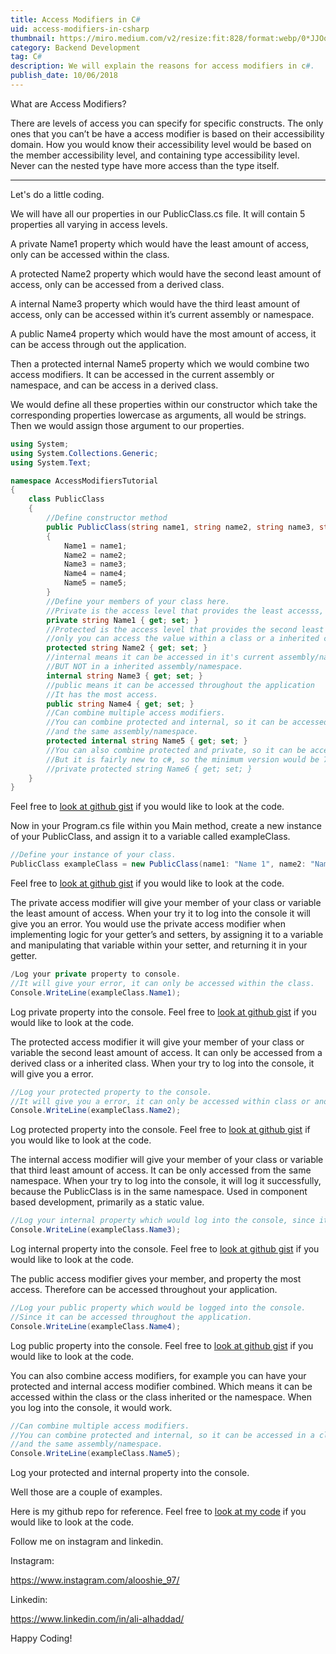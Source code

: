 ```yaml
---
title: Access Modifiers in C#
uid: access-modifiers-in-csharp
thumbnail: https://miro.medium.com/v2/resize:fit:828/format:webp/0*JJOqBwXRnx4qO_Y0
category: Backend Development
tag: C#
description: We will explain the reasons for access modifiers in c#.
publish_date: 10/06/2018
---
```

What are Access Modifiers?

There are levels of access you can specify for specific constructs. 
The only ones that you can’t be have a access modifier is based on their accessibility domain. 
How you would know their accessibility level would be based on the member accessibility level, and containing type accessibility level. 
Never can the nested type have more access than the type itself.

---

Let's do a little coding.

We will have all our properties in our PublicClass.cs file. It will contain 5 properties all varying in access levels.

A private Name1 property which would have the least amount of access, only can be accessed within the class.

A protected Name2 property which would have the second least amount of access, only can be accessed from a derived class.

A internal Name3 property which would have the third least amount of access, only can be accessed within it’s current assembly or namespace.

A public Name4 property which would have the most amount of access, it can be access through out the application.

Then a protected internal Name5 property which we would combine two access modifiers. It can be accessed in the current assembly or namespace, and can be access in a derived class.

We would define all these properties within our constructor which take the corresponding properties lowercase as arguments, all would be strings. Then we would assign those argument to our properties.
```csharp
using System;
using System.Collections.Generic;
using System.Text;

namespace AccessModifiersTutorial
{
    class PublicClass
    {
        //Define constructor method
        public PublicClass(string name1, string name2, string name3, string name4, string name5)
        {
            Name1 = name1;
            Name2 = name2;
            Name3 = name3;
            Name4 = name4;
            Name5 = name5;
        }
        //Define your members of your class here.
        //Private is the access level that provides the least accesss, only you can accesss the value within the class.
        private string Name1 { get; set; }
        //Protected is the access level that provides the second least access
        //only you can access the value within a class or a inherited class.
        protected string Name2 { get; set; }
        //internal means it can be accessed in it's current assembly/namespace
        //BUT NOT in a inherited assembly/namespace.
        internal string Name3 { get; set; }
        //public means it can be accessed throughout the application
        //It has the most access. 
        public string Name4 { get; set; }
        //Can combine multiple access modifiers.
        //You can combine protected and internal, so it can be accessed in a class and a derived class
        //and the same assembly/namespace.
        protected internal string Name5 { get; set; }
        //You can also combine protected and private, so it can be accessed in it's class and a derived class.
        //But it is fairly new to c#, so the minimum version would be 7.2
        //private protected string Name6 { get; set; } 
    }
}
```
Feel free to [look at github gist](https://gist.githubusercontent.com/AliA1997/95c5b2adfb6d07c7f7a5f6fbfa59b876/raw/083b48ce32ca31ca57cdab34456e222eacb9dd49/PublicClass.cs) if you would like to look at the code.

Now in your Program.cs file within you Main method, create a new instance of your PublicClass, and assign it to a variable called exampleClass.
```csharp
//Define your instance of your class.
PublicClass exampleClass = new PublicClass(name1: "Name 1", name2: "Name 2", name3: "Name 3", name4: "Name 4", name5: "Name 5"); 
```
Feel free to [look at github gist](https://gist.githubusercontent.com/AliA1997/b618c1f8e17bfe6909699e809c42dbf6/raw/f89985a8c18b7244d86b8973a25808e07ea94836/Program.cs) if you would like to look at the code.

The private access modifier will give your member of your class or variable the least amount of access. 
When your try it to log into the console it will give you an error. 
You would use the private access modifier when implementing logic for your getter’s and setters, by assigning it to a variable and manipulating that variable within your setter, and returning it in your getter.

```csharp
/Log your private property to console.
//It will give your error, it can only be accessed within the class.
Console.WriteLine(exampleClass.Name1);
```
Log private property into the console.
Feel free to [look at github gist](https://gist.githubusercontent.com/AliA1997/1f39809a60a51905160987835638e303/raw/d9262b17bb58af91fb871d4466f8e369bd4c81ac/Program.cs) if you would like to look at the code.

The protected access modifier it will give your member of your class or variable the second least amount of access. 
It can only be accessed from a derived class or a inherited class. 
When your try to log into the console, it will give you a error.
```csharp
//Log your protected property to the console.
//It will give you a error, it can only be accessed within class or another class inherited.
Console.WriteLine(exampleClass.Name2);
```
Log protected property into the console.
Feel free to [look at github gist](https://gist.githubusercontent.com/AliA1997/b07236be170081067e3ef849f976d4fc/raw/f2d91d4930f09a01ccfda5252384d5a83fba82e4/Program.cs) if you would like to look at the code.

The internal access modifier will give your member of your class or variable that third least amount of access. 
It can be only accessed from the same namespace.
When your try to log into the console, it will log it successfully, because the PublicClass is in the same namespace. 
Used in component based development, primarily as a static value.
```csharp
//Log your internal property which would log into the console, since it is in the same assembly/namespace.
Console.WriteLine(exampleClass.Name3);
```
Log internal property into the console.
Feel free to [look at github gist](https://gist.githubusercontent.com/AliA1997/eaf4f44994a1148f2bef7d45aa658218/raw/2bf99b53131f2f122e04716d7d05394a67709e37/Program.cs) if you would like to look at the code.

The public access modifier gives your member, and property the most access. Therefore can be accessed throughout your application.
```csharp
//Log your public property which would be logged into the console.
//Since it can be accessed throughout the application.
Console.WriteLine(exampleClass.Name4);
```
Log public property into the console.
Feel free to [look at github gist](https://gist.githubusercontent.com/AliA1997/bbc141ce3f4a4ab11de892850b2f8f06/raw/59ccbecf3bc63166ec28c4e6088a4771bfa4159c/Program.cs) if you would like to look at the code.

You can also combine access modifiers, for example you can have your protected and internal access modifier combined. 
Which means it can be accessed within the class or the class inherited or the namespace. When you log into the console, it would work.
```csharp
//Can combine multiple access modifiers.
//You can combine protected and internal, so it can be accessed in a class and a derived class
//and the same assembly/namespace.
Console.WriteLine(exampleClass.Name5);
```
Log your protected and internal property into the console.

Well those are a couple of examples.

Here is my github repo for reference.
Feel free to [look at my code](https://github.com/AliA1997/C-Access-Modifiers?source=post_page-----d2f1941604dc--------------------------------) if you would like to look at the code.

Follow me on instagram and linkedin.

Instagram:

https://www.instagram.com/alooshie_97/

Linkedin:

https://www.linkedin.com/in/ali-alhaddad/

Happy Coding!